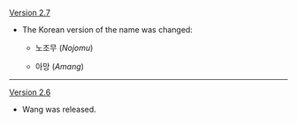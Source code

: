 {{Change History/Header}}
[[Version 2.7]]
* The Korean version of the name was changed:
**{{Color|Old:}} 노조무 (''Nojomu'')
**{{Color|New:}} 아망 (''Amang'')
----
[[Version 2.6]]
* Wang was released.